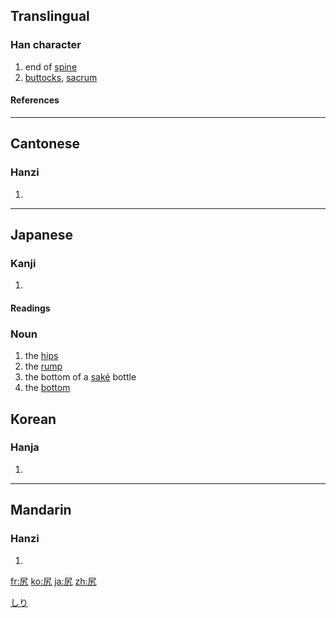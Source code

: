 ==Translingual==
===Han character===
{{Han char|rn=44|rad=尸|as=02|sn=5|four=7721<sub>7</sub>|canj=尸大弓 (SKN)}}
# end of [[spine]]
# [[buttocks]], [[sacrum]]
====References====
{{Han ref|kx=0300.020|dkj=07634|dj=0595.120|hdz=20965.050|uh=5C3B|ud=23611|bh=C975|bd=51573}}
----
==Cantonese==
===Hanzi===
{{yue-hanzi|jyut=|y=haau1}}
# {{defn|Cantonese}}
----
== Japanese ==
[[Category:1000_Japanese_basic_words|しり]]
=== Kanji ===
{{ja-kanji|grade=|rs=尸02}}
# {{defn|Japanese}} 
====Readings====
{{ja-readings|on=[[こう]] (kō)|kun=[[しり]] (shiri)}}



=== Noun ===
{{ja-noun|k|hira=しり|rom=shiri}}
#the [[hip|hips]]
#the [[rump]]
#the bottom of a [[saké]] bottle
#the [[bottom]]

==Korean==
===Hanja===
{{ko-hanja|hangeul=고|rv=go|mr=ko}}
# {{defn|Korean}}
----
==Mandarin==
===Hanzi===
{{cmn-hanzi|pin=[[kāo]] ([[kao1]]), [[yǐ]] ([[yi3]])|wg=k'ao<sup>1</sup>, i<sup>3</sup>}}
# {{defn|Mandarin}}

[[fr:尻]]
[[ko:尻]]
[[ja:尻]]
[[zh:尻]]